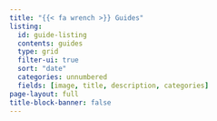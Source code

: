 ```yaml
---
title: "{{< fa wrench >}} Guides"
listing:
  id: guide-listing
  contents: guides
  type: grid
  filter-ui: true
  sort: "date"
  categories: unnumbered
  fields: [image, title, description, categories]
page-layout: full
title-block-banner: false
---
```


::: {#guide-listing}
:::
